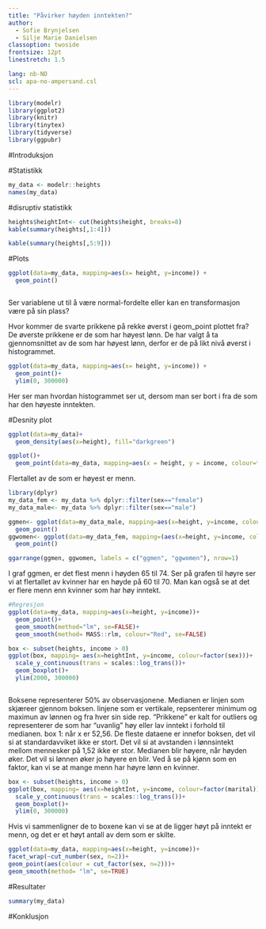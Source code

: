 ```yaml
---
title: "Påvirker høyden inntekten?"
author:
  - Sofie Brynjelsen
  - Silje Marie Danielsen
classoption: twoside
frontsize: 12pt
linestretch: 1.5

lang: nb-NO
scl: apa-no-ampersand.csl
---
```



```r
library(modelr)
library(ggplot2)
library(knitr)
library(tinytex)
library(tidyverse)
library(ggpubr)

```


#Introduksjon


#Statistikk

```r
my_data <- modelr::heights
names(my_data)
```

#disruptiv statistikk
```r
heights$heightInt<- cut(heights$height, breaks=8)
kable(summary(heights[,1:4]))

```
```r
kable(summary(heights[,5:9]))
```





#Plots
```r
ggplot(data=my_data, mapping=aes(x= height, y=income)) +
  geom_point()



```
  

Ser variablene ut til å være normal-fordelte eller kan en transformasjon være på sin plass?

Hvor kommer de svarte prikkene på rekke øverst i geom_point plottet fra?
De øverste prikkene er de som har høyest lønn. De har valgt å ta gjennomsnittet av de som har høyest lønn, derfor er de på likt nivå øverst i histogrammet. 

```r
ggplot(data=my_data, mapping=aes(x= height, y=income)) +
  geom_point()+
  ylim(0, 300000)
```
Her ser man hvordan histogrammet ser ut, dersom man ser bort i fra de som har den høyeste inntekten.

#Desnity plot
```r
ggplot(data=my_data)+
  geom_density(aes(x=height), fill="darkgreen") 
```




```r
ggplot()+
  geom_point(data=my_data, mapping=aes(x = height, y = income, colour=factor(sex)))

```
 Flertallet av de som er høyest er menn.
```r
library(dplyr)
my_data_fem <- my_data %>% dplyr::filter(sex=="female")
my_data_male<- my_data %>% dplyr::filter(sex=="male")

ggmen<- ggplot(data=my_data_male, mapping=aes(x=height, y=income, colour=factor(sex)))+
  geom_point()
ggwomen<- ggplot(data=my_data_fem, mapping=(aes(x=height, y=income, colour=factor(sex))))+
  geom_point()

ggarrange(ggmen, ggwomen, labels = c("ggmen", "ggwomen"), nrow=1)


```
I graf ggmen, er det flest menn i høyden 65 til 74.
Ser på grafen til høyre ser vi at flertallet av kvinner har en høyde på 60 til 70. 
Man kan også se at det er flere menn enn kvinner som har høy inntekt. 


```r
#Regresjon
ggplot(data=my_data, mapping=aes(x=height, y=income))+
  geom_point()+
  geom_smooth(method="lm", se=FALSE)+
  geom_smooth(method= MASS::rlm, colour="Red", se=FALSE)
```

```r
box <- subset(heights, income > 0)
ggplot(box, mapping= aes(x=heightInt, y=income, colour=factor(sex)))+
  scale_y_continuous(trans = scales::log_trans())+ 
  geom_boxplot()+
  ylim(2000, 300000)



```
Boksene representerer 50% av observasjonene. 
Medianen er linjen som skjæreer gjennom boksen. 
linjene som er vertikale, repsenterer minimum og maximun av lønnen og fra hver sin side rep.
"Prikkene" er kalt for outliers og representerer de som har "uvanlig" høy eller lav inntekt i forhold til medianen. 
box 1: når x er 52,56. 
De fleste dataene er  innefor boksen, det vil si at standardavviket ikke er stort. 
Det vil si at avstanden i lønnsintekt mellom mennesker på 1,52 ikke er stor. 
Medianen blir høyere, når høyden øker. 
Det vil si lønnen øker jo høyere en blir.
Ved å se på kjønn som en faktor, kan vi se at mange menn har høyre lønn en kvinner.
```r
box <- subset(heights, income > 0)
ggplot(box, mapping= aes(x=heightInt, y=income, colour=factor(marital)))+
  scale_y_continuous(trans = scales::log_trans())+ 
  geom_boxplot()+
  ylim(0, 300000)
```
Hvis vi sammenligner de to boxene kan vi se at de ligger høyt på inntekt er menn, og det er et høyt antall av dem som er skilte.



```r
ggplot(data=my_data, mapping=aes(x=height, y=income))+
facet_wrap(~cut_number(sex, n=2))+
geom_point(aes(colour = cut_factor(sex, n=2)))+
geom_smooth(method= "lm", se=TRUE)

```


#Resultater

```r
summary(my_data)
```

#Konklusjon


